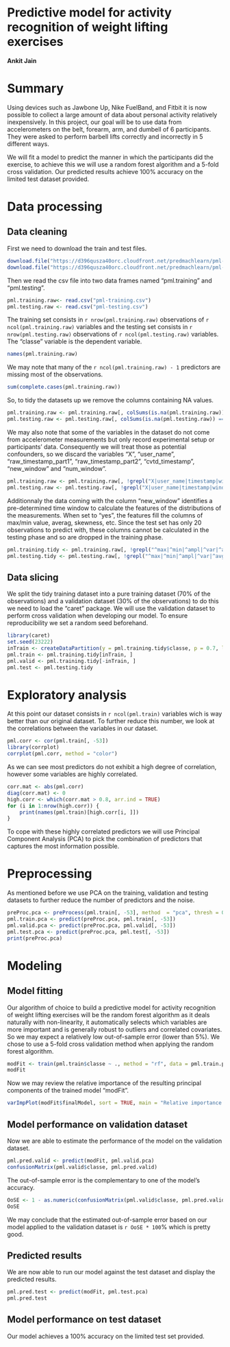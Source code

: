Predictive model for activity recognition of weight lifting exercises
=================================================================

**Ankit Jain**

# Summary

Using devices such as Jawbone Up, Nike FuelBand, and Fitbit it is now possible to collect a large amount of data about personal activity relatively inexpensively. In this project, our goal will be to use data from accelerometers on the belt, forearm, arm, and dumbell of 6 participants. They were asked to perform barbell lifts correctly and incorrectly in 5 different ways.

We will fit a model to predict the manner in which the participants did the exercise, to achieve this we will use a random forest algorithm and a 5-fold cross validation. Our predicted results achieve 100% accuracy on the limited test dataset provided.

# Data processing

## Data cleaning

First we need to download the train and test files.

```r
download.file("https://d396qusza40orc.cloudfront.net/predmachlearn/pml-training.csv", "pml-training.csv", method = "curl")
download.file("https://d396qusza40orc.cloudfront.net/predmachlearn/pml-testing.csv", "pml-testing.csv", method = "curl")
```

Then we read the csv file into two data frames named "pml.training" and "pml.testing".

```r
pml.training.raw<- read.csv("pml-training.csv")
pml.testing.raw <- read.csv("pml-testing.csv")
```

The training set consists in `r nrow(pml.training.raw)` observations of `r ncol(pml.training.raw)` variables and the testing set consists in `r nrow(pml.testing.raw)` observations of `r ncol(pml.testing.raw)` variables. The "classe" variable is the dependent variable.

```r
names(pml.training.raw)
```

We may note that many of the `r ncol(pml.training.raw) - 1` predictors are missing most of the observations.

```r
sum(complete.cases(pml.training.raw))
```

So, to tidy the datasets up we remove the columns containing NA values.

```r
pml.training.raw <- pml.training.raw[, colSums(is.na(pml.training.raw)) == 0]
pml.testing.raw <- pml.testing.raw[, colSums(is.na(pml.testing.raw)) == 0]
```

We may also note that some of the variables in the dataset do not come from accelerometer measurements but only record experimental setup or participants' data. Consequently we will treat those as potential confounders, so we discard the variables "X", "user_name", "raw_timestamp_part1", "raw_timestamp_part2", "cvtd_timestamp", "new_window" and "num_window".

```r
pml.training.raw <- pml.training.raw[, !grepl("X|user_name|timestamp|window", colnames(pml.training.raw))]
pml.testing.raw <- pml.testing.raw[, !grepl("X|user_name|timestamp|window", colnames(pml.testing.raw))]
```

Additionnaly the data coming with the column "new_window" identifies a pre-determined time window to calculate the features of the distributions of the measurements. When set to "yes", the features fill the columns of max/min value, averag, skewness, etc. Since the test set has only 20 observations to predict with, these columns cannot be calculated in the testing phase and so are dropped in the training phase.

```r
pml.training.tidy <- pml.training.raw[, !grepl("^max|^min|^ampl|^var|^avg|^stdd|^ske|^kurt", colnames(pml.training.raw))]
pml.testing.tidy <- pml.testing.raw[, !grepl("^max|^min|^ampl|^var|^avg|^stdd|^ske|^kurt", colnames(pml.testing.raw))]
```

## Data slicing

We split the tidy training dataset into a pure training dataset (70% of the observations) and a validation dataset (30% of the observations) to do this we need to load the "caret" package. We will use the validation dataset to perform cross validation when developing our model. To ensure reproducibility we set a random seed beforehand.

```r
library(caret)
set.seed(23222)
inTrain <- createDataPartition(y = pml.training.tidy$classe, p = 0.7, list = FALSE)
pml.train <- pml.training.tidy[inTrain, ]
pml.valid <- pml.training.tidy[-inTrain, ]
pml.test <- pml.testing.tidy
```

# Exploratory analysis

At this point our dataset consists in `r ncol(pml.train)` variables wich is way better than our original dataset. To further reduce this number, we look at the correlations between the variables in our dataset.

```r
pml.corr <- cor(pml.train[, -53])
library(corrplot)
corrplot(pml.corr, method = "color")
```

As we can see most predictors do not exhibit a high degree of correlation, however some variables are highly correlated.

```r
corr.mat <- abs(pml.corr)
diag(corr.mat) <- 0
high.corr <- which(corr.mat > 0.8, arr.ind = TRUE)
for (i in 1:nrow(high.corr)) {
    print(names(pml.train)[high.corr[i, ]])
}
```

To cope with these highly correlated predictors we will use Principal Component Analysis (PCA) to pick the combination of predictors that captures the most information possible.

# Preprocessing

As mentioned before we use PCA on the training, validation and testing datasets to further reduce the number of predictors and the noise.

```r
preProc.pca <- preProcess(pml.train[, -53], method  = "pca", thresh = 0.95)
pml.train.pca <- predict(preProc.pca, pml.train[, -53])
pml.valid.pca <- predict(preProc.pca, pml.valid[, -53])
pml.test.pca <- predict(preProc.pca, pml.test[, -53])
print(preProc.pca)
```

# Modeling

## Model fitting

Our algorithm of choice to build a predictive model for activity recognition of weight lifting exercises will be the random forest algorithm as it deals naturally with non-linearity, it automatically selects which variables are more important and is generally robust to outliers and correlated covariates. So we may expect a relatively low out-of-sample error (lower than 5%). We chose to use a 5-fold cross validation method when applying the random forest algorithm.

```r
modFit <- train(pml.train$classe ~ ., method = "rf", data = pml.train.pca, trControl = trainControl(method = "cv", 5))
modFit
```

Now we may review the relative importance of the resulting principal components of the trained model "modFit".

```r
varImpPlot(modFit$finalModel, sort = TRUE, main = "Relative importance of PCs")
```

## Model performance on validation dataset

Now we are able to estimate the performance of the model on the validation dataset.

```r
pml.pred.valid <- predict(modFit, pml.valid.pca)
confusionMatrix(pml.valid$classe, pml.pred.valid)
```

The out-of-sample error is the complementary to one of the model's accuracy.

```r
OoSE <- 1 - as.numeric(confusionMatrix(pml.valid$classe, pml.pred.valid)$overall[1])
OoSE
```

We may conclude that the estimated out-of-sample error based on our model applied to the validation dataset is `r OoSE * 100`% which is pretty good.

## Predicted results

We are now able to run our model against the test dataset and display the predicted results.

```r
pml.pred.test <- predict(modFit, pml.test.pca)
pml.pred.test
```

## Model performance on test dataset

Our model achieves a 100% accuracy on the limited test set provided.